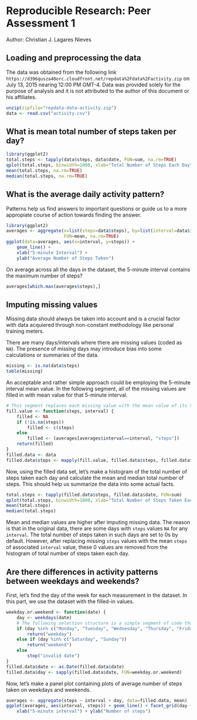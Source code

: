 # Reproducible Research: Peer Assessment 1
Author: Christian J. Lagares Nieves


## Loading and preprocessing the data
The data was obtained from the following link `https://d396qusza40orc.cloudfront.net/repdata%2Fdata%2Factivity.zip` on July 13, 2015 nearing 12:00 PM GMT-4. Data was provided solely for the purpose of analysis and it is not attributed to the author of this document or his affiliates. 

```r
unzip(zipfile="repdata-data-activity.zip")
data <- read.csv("activity.csv")
```

## What is mean total number of steps taken per day?

```r
library(ggplot2)
total.steps <- tapply(data$steps, data$date, FUN=sum, na.rm=TRUE)
qplot(total.steps, binwidth=1000, xlab="Total Number of Steps Each Day")
mean(total.steps, na.rm=TRUE)
median(total.steps, na.rm=TRUE)
```

## What is the average daily activity pattern?
   Patterns help us find answers to important questions or guide us to a more appropiate course of action towards finding the answer.
```r
library(ggplot2)
averages <- aggregate(x=list(steps=data$steps), by=list(interval=data$interval),
                      FUN=mean, na.rm=TRUE)
ggplot(data=averages, aes(x=interval, y=steps)) +
    geom_line() +
    xlab("5-minute Interval") +
    ylab("Average Number of Steps Taken")
```

   On average across all the days in the dataset, the 5-minute interval contains
the maximum number of steps?
```r
averages[which.max(averages$steps),]
```

## Imputing missing values
Missing data should always be taken into account and is a crucial factor with data acquiered through non-constant methodology like personal training meters.

There are many days/intervals where there are missing values (coded as `NA`). The presence of missing days may introduce bias into some calculations or summaries of the data.

```r
missing <- is.na(data$steps)
table(missing)
```

An acceptable and rather simple approach could be employing the 5-minute interval mean value. In the following segment, all of the missing values are filled in with mean value for that 5-minute interval.

```r
# This segment replaces each missing value with the mean value of its 5-minute interval
fill.value <- function(steps, interval) {
    filled <- NA
    if (!is.na(steps))
        filled <- c(steps)
    else
        filled <- (averages[averages$interval==interval, "steps"])
    return(filled)
}
filled.data <- data
filled.data$steps <- mapply(fill.value, filled.data$steps, filled.data$interval)
```
Now, using the filled data set, let's make a histogram of the total number of steps taken each day and calculate the mean and median total number of steps. This should help us summarize the data into some actual facts.

```r
total.steps <- tapply(filled.data$steps, filled.data$date, FUN=sum)
qplot(total.steps, binwidth=1000, xlab="Total Number of Steps Taken Each Day")
mean(total.steps)
median(total.steps)
```

Mean and median values are higher after imputing missing data. The reason is
that in the original data, there are some days with `steps` values `NA` for 
any `interval`. The total number of steps taken in such days are set to 0s by
default. However, after replacing missing `steps` values with the mean `steps`
of associated `interval` value, these 0 values are removed from the histogram
of total number of steps taken each day.

## Are there differences in activity patterns between weekdays and weekends?
First, let's find the day of the week for each measurement in the dataset. In
this part, we use the dataset with the filled-in values.

```r
weekday.or.weekend <- function(date) {
    day <- weekdays(date)
    # The following selection structure is a simple segment of code that helps us designate a category to the week days.
    if (day %in% c("Monday", "Tuesday", "Wednesday", "Thursday", "Friday"))
        return("weekday")
    else if (day %in% c("Saturday", "Sunday"))
        return("weekend")
    else
        stop("invalid date")
}
filled.data$date <- as.Date(filled.data$date)
filled.data$day <- sapply(filled.data$date, FUN=weekday.or.weekend)
```

Now, let's make a panel plot containing plots of average number of steps taken
on weekdays and weekends.
```r
averages <- aggregate(steps ~ interval + day, data=filled.data, mean)
ggplot(averages, aes(interval, steps)) + geom_line() + facet_grid(day ~ .) +
    xlab("5-minute interval") + ylab("Number of steps")
```